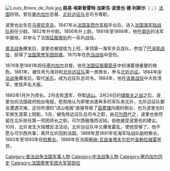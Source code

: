 {{unreferenced|time=2013-11-21T02:36:55+00:00}}
[[File:Louis_Briere_de_lIsle.jpg|thumb]]
'''路易·埃斯普雷特·加斯东·波里也·德·利斯尔'''（{{lang-fr|Louis Alexandre Esprit Gaston Brière de l'Isle}}；{{bd|1827年|6月24日|1896年|6月19日|catIdx=B}}）[[法国|法国]]将领。曾任[[塞内加尔|塞内加尔]]总督、[[北圻远征队|北圻远征队]]总司令等职。

波里也出生在[[马提尼克岛|马提尼克岛]]，1847年从[[法国圣西尔军校|法国圣西尔军校]]毕业后，进入[[法国海军陆战队|法国海军陆战队]]担任少尉。1852年升中尉。1856年升上尉。1861年至1866年，他在[[南圻|南圻]]的法军中服役，并参与了法国[[南圻远征|征服南圻]]的一系列战役。

[[普法战争|普法战争]]爆发后，波里也被提拔为上校，率领第一海军步兵连队，参加了[[巴泽耶战役|巴泽耶战役]]，获得了[[法国荣誉军团勋章|法国荣誉军团勋章]]。1870年在[[色当战役|色当战役]]中受伤。

1876年至1881年担任[[塞内加尔|塞内加尔]]总督。他在[[法国征服葡萄牙|法国征服葡萄牙]]中扮演着很重要的角色。1881年，被任命为准将和[[北圻远征队|北圻远征队]]第一旅旅长，参与[[北圻远征|北圻远征]]。1884年[[中法战争|中法战争]]爆发后，取代[[米乐|米乐]]，成为远征队总司令。1884年，他在[[该普战役|该普战役]]中大败清军，使其声名大振。

1885年1月升为师长。2月击败[[清|清]]军，夺取[[谅山|谅山]]。3月24日的[[镇南关之战|镇南关之战]]之后，波里也向法国政府拍出电报，悲观地认为即使派遣再多的军队来北圻，北圻远征队都会遭遇灾难。这份所谓的“谅山电报”直接导致了[[茹费理|茹费理]]内阁的倒台，也为波里也的军旅生涯蒙上阴影。5月，被免除远征队总司令之职，由[[可尔西|可尔西]]代之，波里也依然留在北圻担任第一师团师长之职。可尔西傲慢而迟钝，拒绝接受波里也的建议。10月，北圻发生大规模反法活动，北圻远征队中又爆发霍乱，使他受够了。他不愿与可尔西共事，离开北圻回到法国。1888年至1891年任海军陆战队副检察长。1892年至1893年任[[检察长|检察长]]。1896年在法国[[塞纳-瓦兹省|塞纳-瓦兹省]][[塔夫尔尼|塔夫尔尼]]的[[圣勒拉福雷|圣勒拉福雷]]逝世。

{{Authority control}}
{{中法戰爭|state = autocollapse}}

[[Category:普法战争法国军事人物|Category:普法战争法国军事人物]]
[[Category:中法战争人物|Category:中法战争人物]]
[[Category:塞内加尔历史|Category:塞内加尔历史]]
[[Category:法国荣誉军团大军官勋位|Category:法国荣誉军团大军官勋位]]